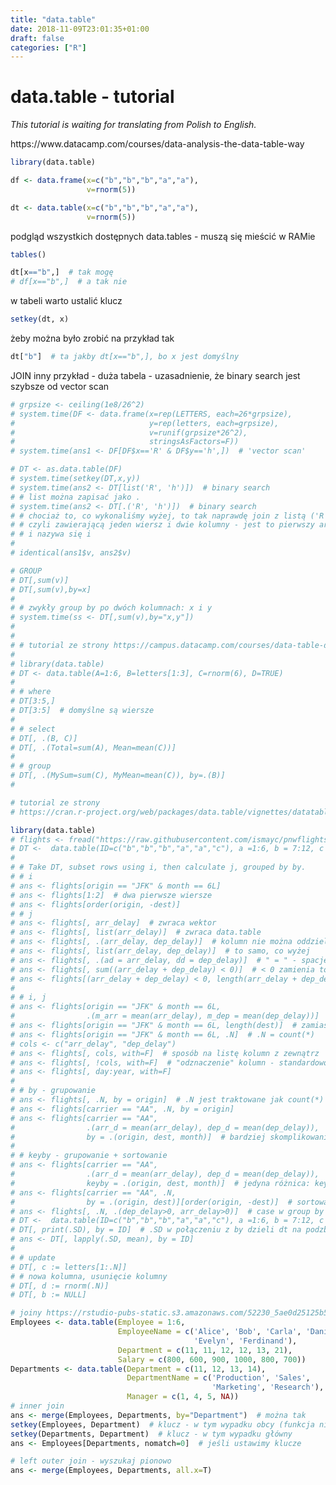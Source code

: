 ```yaml
---
title: "data.table"
date: 2018-11-09T23:01:35+01:00
draft: false
categories: ["R"]
---
```


# data.table - tutorial

*This tutorial is waiting for translating from Polish to English.*

https://www.datacamp.com/courses/data-analysis-the-data-table-way

```r
library(data.table)

df <- data.frame(x=c("b","b","b","a","a"),
                 v=rnorm(5))

dt <- data.table(x=c("b","b","b","a","a"),
                 v=rnorm(5))
```

podgląd wszystkich dostępnych data.tables - muszą się mieścić w RAMie
```r
tables()

dt[x=="b",]  # tak mogę
# df[x=="b",]  # a tak nie
```

w tabeli warto ustalić klucz
```r
setkey(dt, x)
```

żeby można było zrobić na przykład tak
```r
dt["b"]  # ta jakby dt[x=="b",], bo x jest domyślny
```


JOIN
inny przykład - duża tabela - uzasadnienie, że binary search jest 
szybsze od vector scan
```r
# grpsize <- ceiling(1e8/26^2)
# system.time(DF <- data.frame(x=rep(LETTERS, each=26*grpsize),
#                              y=rep(letters, each=grpsize),
#                              v=runif(grpsize*26^2),
#                              stringsAsFactors=F))
# system.time(ans1 <- DF[DF$x=='R' & DF$y=='h',])  # 'vector scan'
```

```r
# DT <- as.data.table(DF)
# system.time(setkey(DT,x,y))
# system.time(ans2 <- DT[list('R', 'h')])  # binary search
# # list można zapisać jako .
# system.time(ans2 <- DT[.('R', 'h')])  # binary search
# # chociaż to, co wykonaliśmy wyżej, to tak naprawdę join z listą ('R', 'h'),
# # czyli zawierającą jeden wiersz i dwie kolumny - jest to pierwszy argument
# # i nazywa się i
# 
# identical(ans1$v, ans2$v)
```

```r
# GROUP
# DT[,sum(v)]
# DT[,sum(v),by=x]
# 
# # zwykły group by po dwóch kolumnach: x i y
# system.time(ss <- DT[,sum(v),by="x,y"])
# 
# 
# # tutorial ze strony https://campus.datacamp.com/courses/data-table-data-manipulation-r-tutorial/chapter-one-datatable-novice?ex=1
# 
# library(data.table)
# DT <- data.table(A=1:6, B=letters[1:3], C=rnorm(6), D=TRUE)
# 
# # where
# DT[3:5,]
# DT[3:5]  # domyślne są wiersze
# 
# # select
# DT[, .(B, C)]
# DT[, .(Total=sum(A), Mean=mean(C))]
# 
# # group
# DT[, .(MySum=sum(C), MyMean=mean(C)), by=.(B)]
# 

# tutorial ze strony
# https://cran.r-project.org/web/packages/data.table/vignettes/datatable-intro.html

library(data.table)
# flights <- fread("https://raw.githubusercontent.com/ismayc/pnwflights14/master/data/flights.csv")
# DT <-  data.table(ID=c("b","b","b","a","a","c"), a =1:6, b = 7:12, c = 13:18)
# 
# # Take DT, subset rows using i, then calculate j, grouped by by.
# # i
# ans <- flights[origin == "JFK" & month == 6L]
# ans <- flights[1:2]  # dwa pierwsze wiersze
# ans <- flights[order(origin, -dest)]
# # j
# ans <- flights[, arr_delay]  # zwraca wektor
# ans <- flights[, list(arr_delay)]  # zwraca data.table
# ans <- flights[, .(arr_delay, dep_delay)]  # kolumn nie można oddzielić ","
# ans <- flights[, list(arr_delay, dep_delay)]  # to samo, co wyżej
# ans <- flights[, .(ad = arr_delay, dd = dep_delay)]  # " = " - spacje
# ans <- flights[, sum((arr_delay + dep_delay) < 0)]  # < 0 zamienia to, co jest w nawiasie, na wektor binarny
# ans <- flights[(arr_delay + dep_delay) < 0, length(arr_delay + dep_delay)]  # to samo, co wyżej, tylko inaczej - length działa jak count w SQL
# 
# # i, j
# ans <- flights[origin == "JFK" & month == 6L, 
#                .(m_arr = mean(arr_delay), m_dep = mean(dep_delay))]  # where i mean w SQL
# ans <- flights[origin == "JFK" & month == 6L, length(dest)]  # zamiast dest mogłoby być * w SQLu
# ans <- flights[origin == "JFK" & month == 6L, .N]  # .N = count(*)
# cols <- c("arr_delay", "dep_delay")
# ans <- flights[, cols, with=F]  # sposób na listę kolumn z zewnątrz
# ans <- flights[, !cols, with=F]  # "odznaczenie" kolumn - standardowo
# ans <- flights[, day:year, with=F]
# 
# # by - grupowanie
# ans <- flights[, .N, by = origin]  # .N jest traktowane jak count(*)
# ans <- flights[carrier == "AA", .N, by = origin]
# ans <- flights[carrier == "AA", 
#                .(arr_d = mean(arr_delay), dep_d = mean(dep_delay)), 
#                by = .(origin, dest, month)]  # bardziej skomplikowanie
# 
# # keyby - grupowanie + sortowanie
# ans <- flights[carrier == "AA", 
#                .(arr_d = mean(arr_delay), dep_d = mean(dep_delay)), 
#                keyby = .(origin, dest, month)]  # jedyna różnica: keyby
# ans <- flights[carrier == "AA", .N, 
#                by = .(origin, dest)][order(origin, -dest)]  # sortowanie desc
# ans <- flights[, .N, .(dep_delay>0, arr_delay>0)]  # case w group by
# DT <-  data.table(ID=c("b","b","b","a","a","c"), a =1:6, b = 7:12, c = 13:18)
# DT[, print(.SD), by = ID]  # .SD w połączeniu z by dzieli dt na podzbiory
# ans <- DT[, lapply(.SD, mean), by = ID]
# 
# # update
# DT[, c := letters[1:.N]]
# # nowa kolumna, usunięcie kolumny
# DT[, d := rnorm(.N)]
# DT[, b := NULL]

# joiny https://rstudio-pubs-static.s3.amazonaws.com/52230_5ae0d25125b544caab32f75f0360e775.html
Employees <- data.table(Employee = 1:6,
                        EmployeeName = c('Alice', 'Bob', 'Carla', 'Daniel',
                                         'Evelyn', 'Ferdinand'),
                        Department = c(11, 11, 12, 12, 13, 21),
                        Salary = c(800, 600, 900, 1000, 800, 700))
Departments <- data.table(Department = c(11, 12, 13, 14),
                          DepartmentName = c('Production', 'Sales', 
                                             'Marketing', 'Research'),
                          Manager = c(1, 4, 5, NA))
# inner join
ans <- merge(Employees, Departments, by="Department")  # można tak
setkey(Employees, Department)  # klucz - w tym wypadku obcy (funkcja nie rozróżnia obcego od głównego, troche dziwne)
setkey(Departments, Department)  # klucz - w tym wypadku główny
ans <- Employees[Departments, nomatch=0]  # jeśli ustawimy klucze

# left outer join - wyszukaj pionowo
ans <- merge(Employees, Departments, all.x=T)
```
